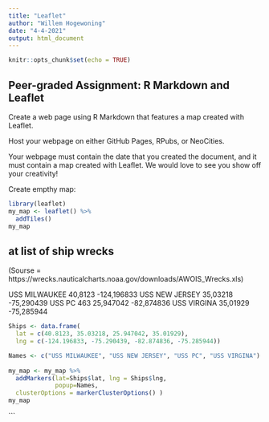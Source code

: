 ---
title: "Leaflet"
author: "Willem Hogewoning"
date: "4-4-2021"
output: html_document
---

```{r setup, include=FALSE}
knitr::opts_chunk$set(echo = TRUE)
```

## Peer-graded Assignment: R Markdown and Leaflet

Create a web page using R Markdown that features a map created with Leaflet. 

Host your webpage on either GitHub Pages, RPubs, or NeoCities.

Your webpage must contain the date that you created the document, and it must contain a map created with Leaflet. We would love to see you show off your creativity! 

Create empthy map:
```{r, eval=FALSE}
library(leaflet)
my_map <- leaflet() %>% 
  addTiles()
my_map
```

## at list of ship wrecks
(Sourse = https://wrecks.nauticalcharts.noaa.gov/downloads/AWOIS_Wrecks.xls)

USS MILWAUKEE	40,8123	-124,196833
USS NEW JERSEY	35,03218	-75,290439
USS PC 463	25,947042	-82,874836
USS VIRGINA	35,01929	-75,285944

```{r, eval=FALSE}

Ships <- data.frame(
  lat = c(40.8123, 35.03218, 25.947042, 35.01929),
  lng = c(-124.196833, -75.290439, -82.874836, -75.285944))

Names <- c("USS MILWAUKEE", "USS NEW JERSEY", "USS PC", "USS VIRGINA")
  
my_map <- my_map %>%
  addMarkers(lat=Ships$lat, lng = Ships$lng, 
             popup=Names, 
  clusterOptions = markerClusterOptions() )
my_map
```




```